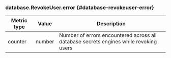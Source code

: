### database.RevokeUser.error {#database-revokeuser-error}

Metric type | Value   | Description
----------- | ------- | -----------
counter     | number  | Number of errors encountered across all database secrets engines while revoking users
